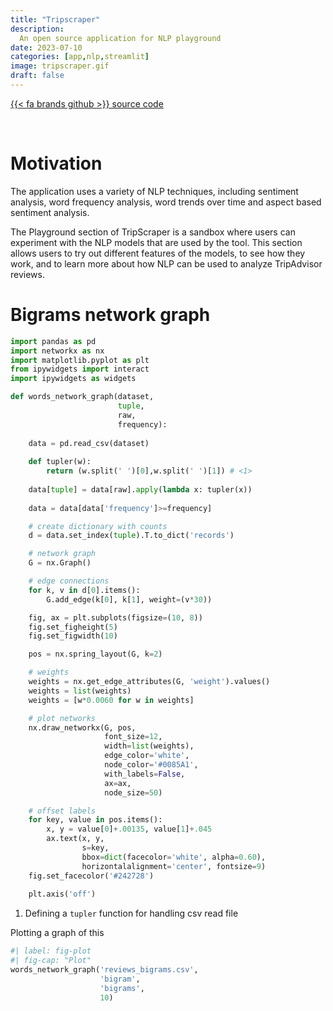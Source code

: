 ```yaml
---
title: "Tripscraper"
description: 
  An open source application for NLP playground
date: 2023-07-10
categories: [app,nlp,streamlit]
image: tripscraper.gif
draft: false
---
```


[{{< fa brands github >}} source code](https://github.com/carminemnc/tripscraper){.btn}

<br>

# Motivation 

The application uses a variety of NLP techniques, including sentiment analysis, word frequency analysis, word trends over time and aspect based sentiment analysis.

The Playground section of TripScraper is a sandbox where users can experiment with the NLP models that are used by the tool. This section allows users to try out different features of the models, to see how they work, and to learn more about how NLP can be used to analyze TripAdvisor reviews.

# Bigrams network graph

```python
import pandas as pd
import networkx as nx
import matplotlib.pyplot as plt
from ipywidgets import interact
import ipywidgets as widgets 

def words_network_graph(dataset,
                        tuple,
                        raw,
                        frequency):
    
    data = pd.read_csv(dataset)
    
    def tupler(w):
        return (w.split(' ')[0],w.split(' ')[1]) # <1>
    
    data[tuple] = data[raw].apply(lambda x: tupler(x))
    
    data = data[data['frequency']>=frequency]

    # create dictionary with counts
    d = data.set_index(tuple).T.to_dict('records')

    # network graph
    G = nx.Graph()

    # edge connections
    for k, v in d[0].items():
        G.add_edge(k[0], k[1], weight=(v*30))

    fig, ax = plt.subplots(figsize=(10, 8))
    fig.set_figheight(5)
    fig.set_figwidth(10)

    pos = nx.spring_layout(G, k=2)

    # weights
    weights = nx.get_edge_attributes(G, 'weight').values()
    weights = list(weights)
    weights = [w*0.0060 for w in weights]

    # plot networks
    nx.draw_networkx(G, pos,
                     font_size=12,
                     width=list(weights),
                     edge_color='white',
                     node_color='#0085A1',
                     with_labels=False,
                     ax=ax,
                     node_size=50)

    # offset labels
    for key, value in pos.items():
        x, y = value[0]+.00135, value[1]+.045
        ax.text(x, y,
                s=key,
                bbox=dict(facecolor='white', alpha=0.60),
                horizontalalignment='center', fontsize=9)
    fig.set_facecolor('#242728')
    
    plt.axis('off')
```

1. Defining a `tupler` function for handling csv read file

Plotting a graph of this

```python
#| label: fig-plot
#| fig-cap: "Plot"
words_network_graph('reviews_bigrams.csv',
                    'bigram',
                    'bigrams',
                    10)
```


